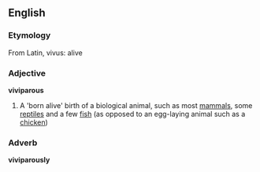 == English ==
=== Etymology ===
From Latin, vivus: alive

=== Adjective ===
'''viviparous'''
# A 'born alive' birth of a biological animal, such as most [[mammal|mammals]], some [[reptile|reptiles]] and a few [[fish|fish]] (as opposed to an egg-laying animal such as a [[chicken|chicken]])

=== Adverb ===
'''viviparously'''